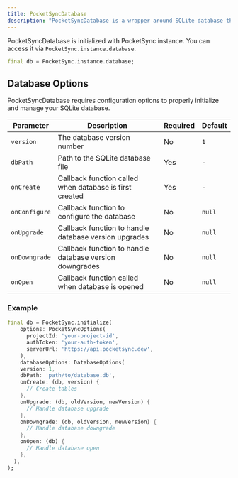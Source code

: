 ```yaml
---
title: PocketSyncDatabase
description: "PocketSyncDatabase is a wrapper around SQLite database that provides a simple and efficient way to store and sync data across devices."
---
```


PocketSyncDatabase is initialized with PocketSync instance. You can access it via `PocketSync.instance.database`.

```dart
final db = PocketSync.instance.database;
```

## Database Options

PocketSyncDatabase requires configuration options to properly initialize and manage your SQLite database.

| Parameter | Description | Required | Default |
|-----------|-------------|----------|---------|
| `version` | The database version number | No | `1` |
| `dbPath` | Path to the SQLite database file | Yes | - |
| `onCreate` | Callback function called when database is first created | Yes | - |
| `onConfigure` | Callback function to configure the database | No | `null` |
| `onUpgrade` | Callback function to handle database version upgrades | No | `null` |
| `onDowngrade` | Callback function to handle database version downgrades | No | `null` |
| `onOpen` | Callback function called when database is opened | No | `null` |

### Example

```dart
final db = PocketSync.initialize(
    options: PocketSyncOptions(
      projectId: 'your-project-id',
      authToken: 'your-auth-token',
      serverUrl: 'https://api.pocketsync.dev',
    ),
    databaseOptions: DatabaseOptions(
    version: 1,
    dbPath: 'path/to/database.db',
    onCreate: (db, version) {
      // Create tables
    },
    onUpgrade: (db, oldVersion, newVersion) {
      // Handle database upgrade
    },
    onDowngrade: (db, oldVersion, newVersion) {
      // Handle database downgrade
    },
    onOpen: (db) {
      // Handle database open
    },
  ),
);
```
